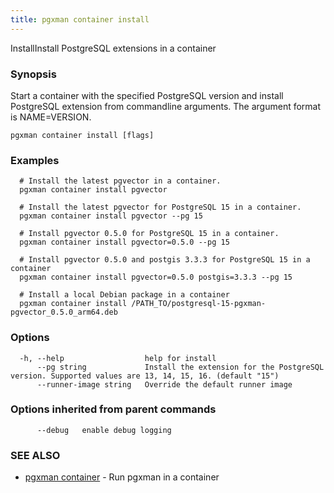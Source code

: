 ```yaml
---
title: pgxman container install
---
```


InstallInstall PostgreSQL extensions in a container

### Synopsis

Start a container with the specified PostgreSQL version and install
PostgreSQL extension from commandline arguments. The argument format
is NAME=VERSION.

```
pgxman container install [flags]
```

### Examples

```
  # Install the latest pgvector in a container.
  pgxman container install pgvector

  # Install the latest pgvector for PostgreSQL 15 in a container.
  pgxman container install pgvector --pg 15

  # Install pgvector 0.5.0 for PostgreSQL 15 in a container.
  pgxman container install pgvector=0.5.0 --pg 15

  # Install pgvector 0.5.0 and postgis 3.3.3 for PostgreSQL 15 in a container
  pgxman container install pgvector=0.5.0 postgis=3.3.3 --pg 15

  # Install a local Debian package in a container
  pgxman container install /PATH_TO/postgresql-15-pgxman-pgvector_0.5.0_arm64.deb
```

### Options

```
  -h, --help                  help for install
      --pg string             Install the extension for the PostgreSQL version. Supported values are 13, 14, 15, 16. (default "15")
      --runner-image string   Override the default runner image
```

### Options inherited from parent commands

```
      --debug   enable debug logging
```

### SEE ALSO

* [pgxman container](pgxman_container)	 - Run pgxman in a container

